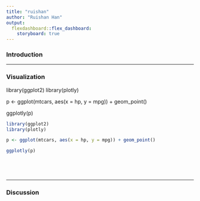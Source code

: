 ```yaml
---
title: "ruishan"
author: "Ruishan Han"
output:  
  flexdashboard::flex_dashboard:
    storyboard: true
---
```


### Introduction

------------------------------------------------------------------------

### Visualization



library(ggplot2) library(plotly)

p <- ggplot(mtcars, aes(x = hp, y = mpg)) + geom_point()

ggplotly(p)


```r


library(ggplot2) 
library(plotly)

p <- ggplot(mtcars, aes(x = hp, y = mpg)) + geom_point()

ggplotly(p)






```




------------------------------------------------------------------------

### Discussion
